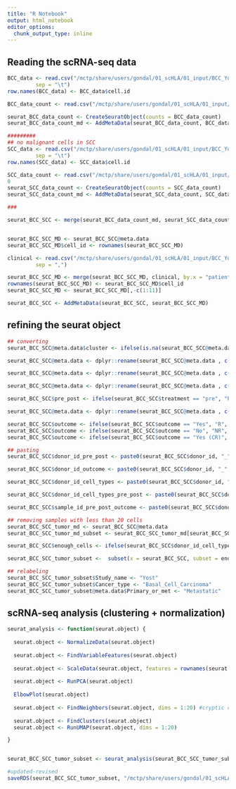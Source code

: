 ```yaml
---
title: "R Notebook"
output: html_notebook
editor_options: 
  chunk_output_type: inline
---
```



## Reading the scRNA-seq data
```r

BCC_data <- read.csv("/mctp/share/users/gondal/01_scHLA/01_input/BCC_Yost/GSE123813_bcc_all_metadata.txt.gz", 
         sep = "\t")
row.names(BCC_data) <- BCC_data$cell.id

BCC_data_count <- read.csv("/mctp/share/users/gondal/01_scHLA/01_input/BCC_Yost/GSE123813_bcc_scRNA_counts.txt.gz", sep = "\t")

seurat_BCC_data_count <- CreateSeuratObject(counts = BCC_data_count)
seurat_BCC_data_count_md <- AddMetaData(seurat_BCC_data_count, BCC_data)

#########
## no malignant cells in SCC
SCC_data <- read.csv("/mctp/share/users/gondal/01_scHLA/01_input/BCC_Yost/GSE123813_scc_metadata.txt.gz", 
         sep = "\t")
row.names(SCC_data) <- SCC_data$cell.id

SCC_data_count <- read.csv("/mctp/share/users/gondal/01_scHLA/01_input/BCC_Yost/GSE123813_scc_scRNA_counts.txt.gz", sep = "\t")
0
seurat_SCC_data_count <- CreateSeuratObject(counts = SCC_data_count)
seurat_SCC_data_count_md <- AddMetaData(seurat_SCC_data_count, SCC_data)

###

seurat_BCC_SCC <- merge(seurat_BCC_data_count_md, seurat_SCC_data_count_md)


seurat_BCC_SCC_MD <- seurat_BCC_SCC@meta.data
seurat_BCC_SCC_MD$cell_id <- rownames(seurat_BCC_SCC_MD)

clinical <- read.csv("/mctp/share/users/gondal/01_scHLA/01_input/BCC_Yost/yost.csv", 
         sep = ",")

seurat_BCC_SCC_MD <- merge(seurat_BCC_SCC_MD, clinical, by.x = "patient", "Patient")
rownames(seurat_BCC_SCC_MD) <- seurat_BCC_SCC_MD$cell_id
seurat_BCC_SCC_MD <- seurat_BCC_SCC_MD[,-c(1:11)]

seurat_BCC_SCC <- AddMetaData(seurat_BCC_SCC, seurat_BCC_SCC_MD)

```


## refining the seurat object
```r
## converting
seurat_BCC_SCC@meta.data$cluster <- ifelse(is.na(seurat_BCC_SCC@meta.data$cluster) | seurat_BCC_SCC@meta.data$cluster == "", "Unknown", seurat_BCC_SCC@meta.data$cluster)

seurat_BCC_SCC@meta.data <- dplyr::rename(seurat_BCC_SCC@meta.data , c(cell_types = cluster) )

seurat_BCC_SCC@meta.data <- dplyr::rename(seurat_BCC_SCC@meta.data , c(outcome = Response) )

seurat_BCC_SCC@meta.data <- dplyr::rename(seurat_BCC_SCC@meta.data , c(donor_id = patient) )

seurat_BCC_SCC$pre_post <- ifelse(seurat_BCC_SCC$treatment == "pre", "Pre", "Post")

seurat_BCC_SCC@meta.data <- dplyr::rename(seurat_BCC_SCC@meta.data , c(cell_id = cell.id) )

seurat_BCC_SCC$outcome <- ifelse(seurat_BCC_SCC$outcome == "Yes", "R", seurat_BCC_SCC$outcome)
seurat_BCC_SCC$outcome <- ifelse(seurat_BCC_SCC$outcome == "No", "NR", seurat_BCC_SCC$outcome)
seurat_BCC_SCC$outcome <- ifelse(seurat_BCC_SCC$outcome == "Yes (CR)", "CR", seurat_BCC_SCC$outcome)

## pasting
seurat_BCC_SCC$donor_id_pre_post <- paste0(seurat_BCC_SCC$donor_id, "_", seurat_BCC_SCC$pre_post)

seurat_BCC_SCC$donor_id_outcome <- paste0(seurat_BCC_SCC$donor_id, "_", seurat_BCC_SCC$outcome)

seurat_BCC_SCC$donor_id_cell_types <- paste0(seurat_BCC_SCC$donor_id, "_", seurat_BCC_SCC$cell_types)

seurat_BCC_SCC$donor_id_cell_types_pre_post <- paste0(seurat_BCC_SCC$donor_id_cell_types, "_", seurat_BCC_SCC$pre_post)

seurat_BCC_SCC$sample_id_pre_post_outcome <- paste0(seurat_BCC_SCC$donor_id_pre_post, "_", seurat_BCC_SCC$outcome )

## removing samples with less than 20 cells
seurat_BCC_SCC_tumor_md <- seurat_BCC_SCC@meta.data
seurat_BCC_SCC_tumor_md_subset <- seurat_BCC_SCC_tumor_md[seurat_BCC_SCC_tumor_md$donor_id_cell_types_pre_post %in% names(which(table(seurat_BCC_SCC_tumor_md$donor_id_cell_types_pre_post) > 20)), ]

seurat_BCC_SCC$enough_cells <- ifelse(seurat_BCC_SCC$donor_id_cell_types_pre_post %in% seurat_BCC_SCC_tumor_md_subset$donor_id_cell_types_pre_post, "enough", "not_enough")

seurat_BCC_SCC_tumor_subset <-  subset(x = seurat_BCC_SCC, subset = enough_cells == "enough")

## relabeling
seurat_BCC_SCC_tumor_subset$Study_name <- "Yost"
seurat_BCC_SCC_tumor_subset$Cancer_type <- "Basal_Cell_Carcinoma"
seurat_BCC_SCC_tumor_subset@meta.data$Primary_or_met <- "Metastatic"

```



## scRNA-seq analysis (clustering + normalization)
```r
seurat_analysis <- function(seurat.object) {
  
  seurat.object <- NormalizeData(seurat.object)
  
  seurat.object <- FindVariableFeatures(seurat.object)
  
  seurat.object <- ScaleData(seurat.object, features = rownames(seurat.object))
  
  seurat.object <- RunPCA(seurat.object)
  
  ElbowPlot(seurat.object)
  
  seurat.object <- FindNeighbors(seurat.object, dims = 1:20) #cryptic cluster with 10
  
  seurat.object <- FindClusters(seurat.object)
  seurat.object <- RunUMAP(seurat.object, dims = 1:20)

}


seurat_BCC_SCC_tumor_subset <- seurat_analysis(seurat_BCC_SCC_tumor_subset)

#updated-revised
saveRDS(seurat_BCC_SCC_tumor_subset, "/mctp/share/users/gondal/01_scHLA/03_output/BCC_York/version_05_05_05_24/seurat_BCC_SCC_tumor_subset_revised.RDS")
```

